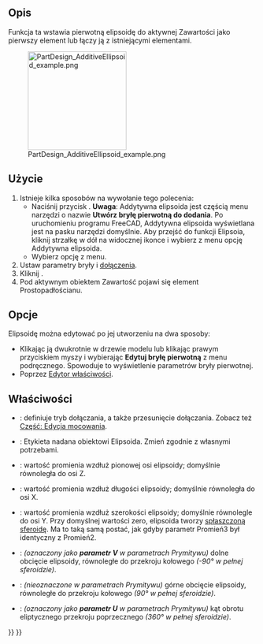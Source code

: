 <languages/>

{{Docnav/pl
|[[PartDesign_AdditiveCone/pl|Addytywny stożek]]
|[[PartDesign_AdditiveTorus/pl|Addytywny torus]]
|[[PartDesign_Workbench/pl|środowisko pracy Projekt Części]]
|IconL=PartDesign_AdditiveCone.svg
|IconR=PartDesign_AdditiveTorus.svg
|IconC=Workbench_PartDesign.svg
}}

{{GuiCommand/pl
|Name=PartDesign AdditiveEllipsoid
|Name/pl=Projekt Części: Addytywna elipsoida
|MenuLocation=Projekt Części → Utwórz cechę przez dodanie → Addytywna elipsoida
|Workbenches=[[PartDesign_Workbench/pl|Projekt Części]]
|Version=0.17
|SeeAlso=[[PartDesign_CompPrimitiveAdditive/pl|Komponent bryła pierwotna do dodania]], [[PartDesign_SubtractiveEllipsoid/pl|Subtraktywna elipsoida]]
}}

<span id="Description"></span>
==Opis==

Funkcja ta wstawia pierwotną elipsoidę do aktywnej Zawartości jako pierwszy element lub łączy ją z istniejącymi elementami.

[[File:PartDesign_AdditiveEllipsoid_example.png|200px]]

<span id="Usage"></span>
==Użycie==

# Istnieje kilka sposobów na wywołanie tego polecenia:
#* Naciśnij przycisk {{Button|[[File:PartDesign_AdditiveEllipsoid.svg|16px]] [[PartDesign_AdditiveEllipsoid/pl|Addytywna elipsoida]]}}. '''Uwaga''': Addytywna elipsoida jest częścią menu narzędzi o nazwie '''Utwórz bryłę pierwotną do dodania'''. Po uruchomieniu programu FreeCAD, Addytywna elipsoida wyświetlana jest na pasku narzędzi domyślnie. Aby przejść do funkcji Elipsoia, kliknij strzałkę w dół na widocznej ikonce i wybierz z menu opcję Addytywna elipsoida.
#* Wybierz opcję {{MenuCommand|Projekt Części → Utwórz bryłę pierwotną do dodania → [[Image:PartDesign_AdditiveEllipsoid.svg|16px]] Addytywna elipsoida}} z menu.
# Ustaw parametry bryły i [[Part_EditAttachment/pl|dołączenia]].
# Kliknij {{Button|OK}}.
# Pod aktywnym obiektem Zawartość pojawi się element Prostopadłościanu.

<span id="Options"></span>
==Opcje==

Elipsoidę można edytować po jej utworzeniu na dwa sposoby:
* Klikając ją dwukrotnie w drzewie modelu lub klikając prawym przyciskiem myszy i wybierając '''Edytuj bryłę pierwotną''' z menu podręcznego. Spowoduje to wyświetlenie parametrów bryły pierwotnej.
* Poprzez [[Property_editor/pl|Edytor właściwości]].

<span id="Properties"></span>
==Właściwości==

* {{PropertyData|Dołączenie}}: definiuje tryb dołączania, a także przesunięcie dołączania. Zobacz też [[Part_EditAttachment/pl|Część: Edycja mocowania]].
* {{PropertyData|Etykieta}}: Etykieta nadana obiektowi Elipsoida. Zmień zgodnie z własnymi potrzebami.
* {{PropertyData|Promień1}}: wartość promienia wzdłuż pionowej osi elipsoidy; domyślnie równoległa do osi Z.
* {{PropertyData|Promień2}}: wartość promienia wzdłuż długości elipsoidy; domyślnie równoległa do osi X.
* {{PropertyData|Promień3}}: wartość promienia wzdłuż szerokości elipsoidy; domyślnie równolegle do osi Y. Przy domyślnej wartości zero, elipsoida tworzy [https://en.wikipedia.org/wiki/Oblate_spheroid spłaszczoną sferoidę]. Ma to taką samą postać, jak gdyby parametr Promień3 był identyczny z Promień2.
* {{PropertyData|Kąt1}}: ''(oznaczony jako '''parametr V''' w parametrach Prymitywu)'' dolne obcięcie elipsoidy, równoległe do przekroju kołowego ''(-90° w pełnej sferoidzie)''.
* {{PropertyData|Kąt2}}: ''(nieoznaczone w parametrach Prymitywu)'' górne obcięcie elipsoidy, równoległe do przekroju kołowego ''(90° w pełnej sferoidzie)''.
* {{PropertyData|Kąt3}}: ''(oznaczony jako '''parametr U''' w parametrach Prymitywu)'' kąt obrotu eliptycznego przekroju poprzecznego ''(360° w pełnej sferoidzie)''.


{{Docnav/pl
|[[PartDesign_AdditiveCone/pl|Addytywny stożek]]
|[[PartDesign_AdditiveTorus/pl|Addytywny torus]]
|[[PartDesign_Workbench/pl|środowisko pracy Projekt Części]]
|IconL=PartDesign_AdditiveCone.svg
|IconR=PartDesign_AdditiveTorus.svg
|IconC=Workbench_PartDesign.svg
}}

{{PartDesign_Tools_navi{{#translation:}}}}
{{Userdocnavi{{#translation:}}}}
